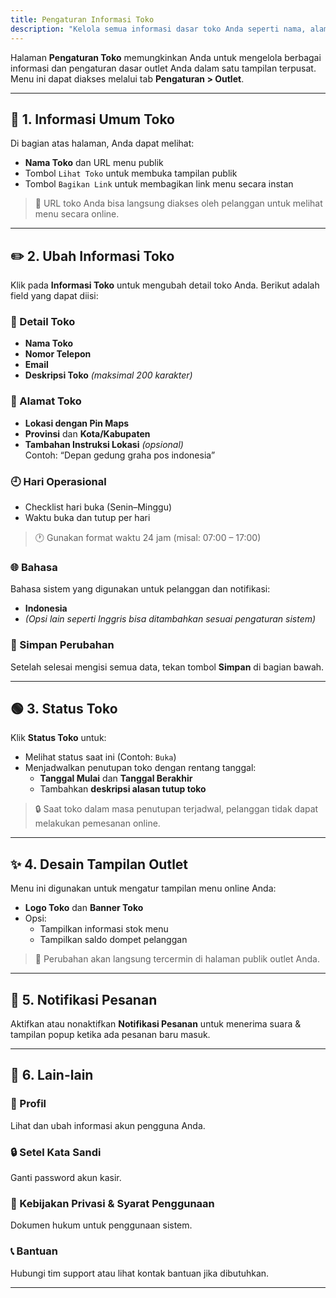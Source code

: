 ```yaml
---
title: Pengaturan Informasi Toko
description: "Kelola semua informasi dasar toko Anda seperti nama, alamat, status buka-tutup, hari operasional, dan desain tampilan outlet dari halaman pengaturan."
---
```


Halaman **Pengaturan Toko** memungkinkan Anda untuk mengelola berbagai informasi dan pengaturan dasar outlet Anda dalam satu tampilan terpusat. Menu ini dapat diakses melalui tab **Pengaturan > Outlet**.

---

## 🏪 1. Informasi Umum Toko

Di bagian atas halaman, Anda dapat melihat:

- **Nama Toko** dan URL menu publik
- Tombol `Lihat Toko` untuk membuka tampilan publik
- Tombol `Bagikan Link` untuk membagikan link menu secara instan

> 📎 URL toko Anda bisa langsung diakses oleh pelanggan untuk melihat menu secara online.

---

## ✏️ 2. Ubah Informasi Toko

Klik pada **Informasi Toko** untuk mengubah detail toko Anda. Berikut adalah field yang dapat diisi:

### 🧾 Detail Toko

- **Nama Toko**
- **Nomor Telepon**
- **Email**
- **Deskripsi Toko** _(maksimal 200 karakter)_

### 📍 Alamat Toko

- **Lokasi dengan Pin Maps**
- **Provinsi** dan **Kota/Kabupaten**
- **Tambahan Instruksi Lokasi** _(opsional)_  
  Contoh: “Depan gedung graha pos indonesia”

### 🕘 Hari Operasional

- Checklist hari buka (Senin–Minggu)
- Waktu buka dan tutup per hari

> 🕐 Gunakan format waktu 24 jam (misal: 07:00 – 17:00)

### 🌐 Bahasa

Bahasa sistem yang digunakan untuk pelanggan dan notifikasi:

- **Indonesia**
- _(Opsi lain seperti Inggris bisa ditambahkan sesuai pengaturan sistem)_

### 💾 Simpan Perubahan

Setelah selesai mengisi semua data, tekan tombol **Simpan** di bagian bawah.

---

## 🟢 3. Status Toko

Klik **Status Toko** untuk:

- Melihat status saat ini (Contoh: `Buka`)
- Menjadwalkan penutupan toko dengan rentang tanggal:
  - **Tanggal Mulai** dan **Tanggal Berakhir**
  - Tambahkan **deskripsi alasan tutup toko**

> 🔒 Saat toko dalam masa penutupan terjadwal, pelanggan tidak dapat melakukan pemesanan online.

---

## ✨ 4. Desain Tampilan Outlet

Menu ini digunakan untuk mengatur tampilan menu online Anda:

- **Logo Toko** dan **Banner Toko**
- Opsi:
  - Tampilkan informasi stok menu
  - Tampilkan saldo dompet pelanggan

> 🎨 Perubahan akan langsung tercermin di halaman publik outlet Anda.

---

## 🔔 5. Notifikasi Pesanan

Aktifkan atau nonaktifkan **Notifikasi Pesanan** untuk menerima suara & tampilan popup ketika ada pesanan baru masuk.

---

## 🧾 6. Lain-lain

### 👤 Profil

Lihat dan ubah informasi akun pengguna Anda.

### 🔒 Setel Kata Sandi

Ganti password akun kasir.

### 📑 Kebijakan Privasi & Syarat Penggunaan

Dokumen hukum untuk penggunaan sistem.

### 📞 Bantuan

Hubungi tim support atau lihat kontak bantuan jika dibutuhkan.

---
